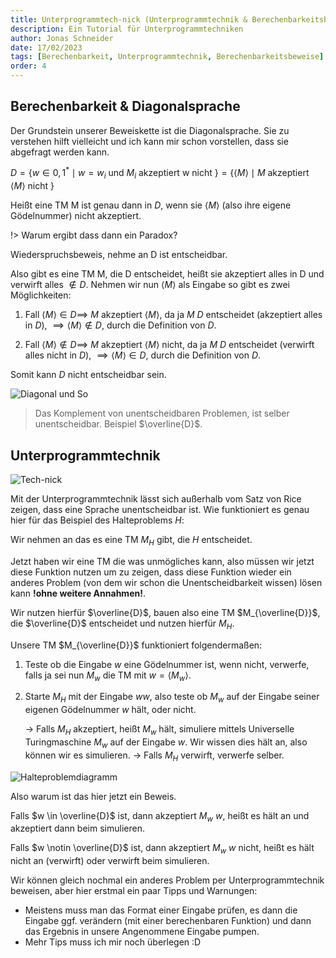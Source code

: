 ```yaml
---
title: Unterprogrammtech-nick (Unterprogrammtechnik & Berechenbarkeitsbeweise)
description: Ein Tutorial für Unterprogrammtechniken
author: Jonas Schneider
date: 17/02/2023
tags: [Berechenbarkeit, Unterprogrammtechnik, Berechenbarkeitsbeweise]
order: 4
---
```


## Berechenbarkeit & Diagonalsprache

Der Grundstein unserer Beweiskette ist die Diagonalsprache. Sie zu verstehen hilft vielleicht und ich kann mir schon vorstellen, dass sie abgefragt werden kann.

$D = \{w \in {0,1}^* \mid w = w_i \text{ und } M_i \text{ akzeptiert w nicht } \} = \{ \langle M \rangle \mid M \text{ akzeptiert } \langle M \rangle \text{ nicht } \}$

Heißt eine TM M ist genau dann in $D$, wenn sie $\langle M \rangle$ (also ihre eigene Gödelnummer) nicht akzeptiert.

!> Warum ergibt dass dann ein Paradox?

Wiederspruchsbeweis, nehme an D ist entscheidbar.

Also gibt es eine TM M, die D entscheidet, heißt sie akzeptiert alles in D und verwirft alles $\notin D$. Nehmen wir nun $\langle M \rangle$ als Eingabe so gibt es zwei Möglichkeiten:

1. Fall $\langle M \rangle \in D \implies$ $M$ akzeptiert $\langle M \rangle$, da ja $M$ $D$ entscheidet (akzeptiert alles in $D$), $\implies \langle M \rangle \notin D$, durch die Definition von $D$.

2. Fall $\langle M \rangle \notin D \implies$ $M$ akzeptiert $\langle M \rangle$ nicht, da ja $M$ $D$ entscheidet (verwirft alles nicht in $D$), $\implies \langle M \rangle \in D$, durch die Definition von $D$.

Somit kann $D$ nicht entscheidbar sein.

![Diagonal und So](https://media.tenor.com/irYef4MZuYEAAAAC/matematica-rio-dicas-todo-dia.gif)

> Das Komplement von unentscheidbaren Problemen, ist selber unentscheidbar. Beispiel $\overline{D}$.

## Unterprogrammtechnik

![Tech-nick](https://pbs.twimg.com/media/DMgs9SmWsAAwtRp.jpg)

Mit der Unterprogrammtechnik lässt sich außerhalb vom Satz von Rice zeigen, dass eine Sprache unentscheidbar ist. Wie funktioniert es genau hier für das Beispiel des Halteproblems $H$:

Wir nehmen an das es eine TM $M_H$ gibt, die $H$ entscheidet.

Jetzt haben wir eine TM die was unmögliches kann, also müssen wir jetzt diese Funktion nutzen um zu zeigen, dass diese Funktion wieder ein anderes Problem (von dem wir schon die Unentscheidbarkeit wissen) lösen kann **!ohne weitere Annahmen!**.

Wir nutzen hierfür $\overline{D}$, bauen also eine TM $M_{\overline{D}}$, die $\overline{D}$ entscheidet und nutzen hierfür $M_H$.

Unsere TM $M_{\overline{D}}$ funktioniert folgendermaßen:

1. Teste ob die Eingabe $w$ eine Gödelnummer ist, wenn nicht, verwerfe, falls ja sei nun $M_w$ die TM mit $w = \langle M_w \rangle$.

2. Starte $M_H$ mit der Eingabe $ww$, also teste ob $M_w$ auf der Eingabe seiner eigenen Gödelnummer $w$ hält, oder nicht.

   -> Falls $M_H$ akzeptiert, heißt $M_w$ hält, simuliere mittels Universelle Turingmaschine $M_w$ auf der Eingabe $w$. Wir wissen dies hält an, also können wir es simulieren.
   -> Falls $M_H$ verwirft, verwerfe selber.

![Halteproblemdiagramm](/summary-assets/scil/Berechenbarkeit/Halteproblem-Beweis.png)

Also warum ist das hier jetzt ein Beweis.

Falls $w \in \overline{D}$ ist, dann akzeptiert $M_w$ $w$, heißt es hält an und akzeptiert dann beim simulieren.

Falls $w \notin \overline{D}$ ist, dann akzeptiert $M_w$ $w$ nicht, heißt es hält nicht an (verwirft) oder verwirft beim simulieren.

Wir können gleich nochmal ein anderes Problem per Unterprogrammtechnik beweisen, aber hier erstmal ein paar Tipps und Warnungen:

- Meistens muss man das Format einer Eingabe prüfen, es dann die Eingabe ggf. verändern (mit einer berechenbaren Funktion) und dann das Ergebnis in unsere Angenommene Eingabe pumpen.
- Mehr Tips muss ich mir noch überlegen :D
